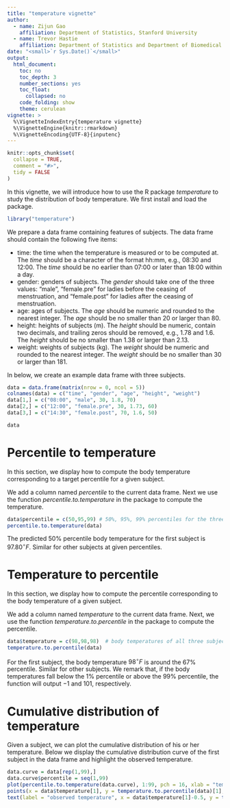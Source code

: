 ```yaml
---
title: "temperature vignette"
author: 
  - name: Zijun Gao
    affiliation: Department of Statistics, Stanford University
  - name: Trevor Hastie
    affiliation: Department of Statistics and Department of Biomedical Data Science, Stanford University
date: "<small>`r Sys.Date()`</small>"
output:
  html_document:
    toc: no
    toc_depth: 3
    number_sections: yes
    toc_float:
      collapsed: no
    code_folding: show
    theme: cerulean
vignette: >
  %\VignetteIndexEntry{temperature vignette} 
  %\VignetteEngine{knitr::rmarkdown} 
  %\VignetteEncoding{UTF-8}{inputenc}
---
```


```r
knitr::opts_chunk$set(
  collapse = TRUE,
  comment = "#>",
  tidy = FALSE
)
```

In this vignette, we will introduce how to use the R package _temperature_ to study the distribution of body temperature. We first install and load the package.
```r
library("temperature")
```

We prepare a data frame containing features of subjects. The data frame should contain the following five items: 

  * time: the time when the temperature is measured or to be computed at. The _time_ should be a character of the format hh:mm, e.g., 08:30 and 12:00. The _time_ should be no earlier than 07:00 or later than 18:00 within a day.
  * gender: genders of subjects. The _gender_ should take one of the three values: "male", "female.pre" for ladies before the ceasing of menstruation, and "female.post" for ladies after the ceasing of menstruation.
  * age: ages of subjects. The _age_ should be numeric and rounded to the nearest integer. The _age_ should be no smaller than 20 or larger than 80.
  * height: heights of subjects (m). The _height_ should be numeric, contain two decimals, and trailing zeros should be removed, e.g., 1.78 and 1.6. The _height_ should be no smaller than 1.38 or larger than 2.13.
  * weight: weights of subjects (kg). The _weight_ should be numeric and rounded to the nearest integer. The _weight_ should be no smaller than 30 or larger than 181.

In below, we create an example data frame with three subjects.
```r
data = data.frame(matrix(nrow = 0, ncol = 5))
colnames(data) = c("time", "gender", "age", "height", "weight")
data[1,] = c("08:00", "male", 30, 1.8, 70)
data[2,] = c("12:00", "female.pre", 30, 1.73, 60)
data[3,] = c("14:30", "female.post", 70, 1.6, 50)

data
```


# Percentile to temperature

In this section, we display how to compute the body temperature corresponding to a target percentile for a given subject. 

We add a column named _percentile_ to the current data frame. Next we use the function _percentile.to.temperature_ in the package to compute the temperature.
```r
data$percentile = c(50,95,99) # 50%, 95%, 99% percentiles for the three subjects, respectively
percentile.to.temperature(data)
```
The predicted $50\%$ percentile body temperature for the first subject is $97.80 ^{\circ}F$. Similar for other subjects at given percentiles.

<!-- Given a subject, we can plot the predicted temperatures from the $1\%$ percentile to the $99\%$ percentile. The figure below demonstrates the temperature curve of the first subject in the data frame. -->
<!-- ```{r percentile to temperature curve} -->
<!-- data.curve = data[rep(1,99),] -->
<!-- data.curve$percentile = seq(1,99) -->
<!-- plot(1:99, percentile.to.temperature(data.curve), pch = 16, xlab = "percentile (%)", ylab = "tempertaure (\u00B0F)") -->
<!-- ``` -->


# Temperature to percentile

In this section, we display how to compute the percentile corresponding to the body temperature of a given subject. 

We add a column named _temperature_ to the current data frame. Next, we use the function _temperature.to.percentile_ in the package to compute the percentile.
```r
data$temperature = c(98,98,98)  # body temperatures of all three subjects are 98F
temperature.to.percentile(data)
```
For the first subject, the body temperature $98 ^{\circ}F$ is around the $67\%$ percentile. Similar for other subjects. We remark that, if the body temperatures fall below the $1\%$ percentile or above the $99\%$ percentile, the function will output $-1$ and $101$, respectively.

# Cumulative distribution of temperature

Given a subject, we can plot the cumulative distribution of his or her temperature. Below we display the cumulative distribution curve of the first subject in the data frame and highlight the observed temperature.

```r
data.curve = data[rep(1,99),]
data.curve$percentile = seq(1,99)
plot(percentile.to.temperature(data.curve), 1:99, pch = 16, xlab = "tempertaure (\u00B0F)", ylab = "percentile (%)", main = "cumulative distribution of temperature")
points(x = data$temperature[1], y = temperature.to.percentile(data)[1], col = "red", pch = 16, cex = 1.5)
text(label = "observed temperature", x = data$temperature[1]-0.5, y = temperature.to.percentile(data)[1]+5)
```
